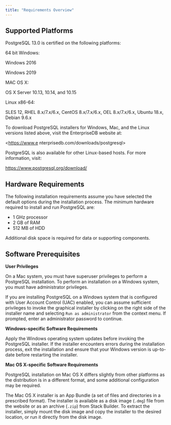 ```yaml
---
title: "Requirements Overview"
---
```


## Supported Platforms

PostgreSQL 13.0 is certified on the following platforms:

64 bit Windows:

 Windows 2016

 Windows 2019

MAC OS X:

 OS X Server 10.13, 10.14, and 10.15

Linux x86-64:

 SLES 12, RHEL 8.x/7.x/6.x, CentOS 8.x/7.x/6.x, OEL 8.x/7.x/6.x, Ubuntu 18.x, Debian 9.6.x

To download PostgreSQL installers for Windows, Mac, and the Linux versions listed above, visit the EnterpriseDB website at:

 <https://www.e nterprisedb.com/downloads/postgresql>

PostgreSQL is also available for other Linux-based hosts. For more information, visit:

 <https://www.postgresql.org/download/>

## Hardware Requirements

The following installation requirements assume you have selected the default options during the installation process. The minimum hardware required to install and run PostgreSQL are:

-   1 GHz processor
-   2 GB of RAM
-   512 MB of HDD

Additional disk space is required for data or supporting components.

## Software Prerequisites

**User Privileges**

On a Mac system, you must have superuser privileges to perform a PostgreSQL installation. To perform an installation on a Windows system, you must have administrator privileges.

If you are installing PostgreSQL on a Windows system that is configured with User Account Control (UAC) enabled, you can assume sufficient privileges to invoke the graphical installer by clicking on the right side of the installer name and selecting `Run as administrator` from the context menu. If prompted, enter an administrator password to continue.

**Windows-specific Software Requirements**

Apply the Windows operating system updates before invoking the PostgreSQL installer. If the installer encounters errors during the installation process, exit the installation and ensure that your Windows version is up-to-date before restarting the installer.

**Mac OS X-specific Software Requirements**

PostgreSQL installation on Mac OS X differs slightly from other platforms as the distribution is in a different format, and some additional configuration may be required.

The Mac OS X installer is an App Bundle (a set of files and directories in a prescribed format). The installer is available as a disk image (`.dmg`) file from the website or as an archive (`.zip`) from Stack Builder. To extract the installer, simply mount the disk image and copy the installer to the desired location, or run it directly from the disk image.

